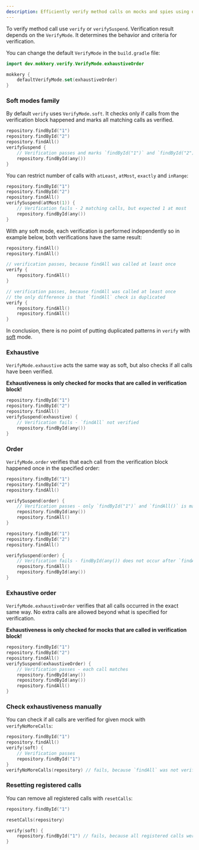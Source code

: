```yaml
---
description: Efficiently verify method calls on mocks and spies using different verification modes!
---
```


To verify method call use `verify` or `verifySuspend`. Verification result depends on the `VerifyMode`.
It determines the behavior and criteria for verification.

You can change the default `VerifyMode` in the `build.gradle` file:

```kotlin
import dev.mokkery.verify.VerifyMode.exhaustiveOrder

mokkery {
    defaultVerifyMode.set(exhaustiveOrder)
}
```

### Soft modes family

By default `verify` uses `VerifyMode.soft`. It checks only if calls from the verification block happened and marks all
matching calls as verified.

```kotlin
repository.findById("1")
repository.findById("2")
repository.findAll()
verifySuspend { 
    // Verification passes and marks `findById("1")` and `findById("2")` as verified.
    repository.findById(any())
}
```

You can restrict number of calls with `atLeast`, `atMost`, `exactly` and `inRange`:

```kotlin
repository.findById("1")
repository.findById("2")
repository.findAll()
verifySuspend(atMost(1)) { 
    // Verification fails - 2 matching calls, but expected 1 at most
    repository.findById(any())
}
```

With any soft mode, each verification is performed independently so in example below, both verifications have the same result:

```kotlin
repository.findAll()
repository.findAll()

// verification passes, because findAll was called at least once
verify {
    repository.findAll()
}

// verification passes, because findAll was called at least once
// the only difference is that `findAll` check is duplicated
verify {
    repository.findAll()
    repository.findAll()
}
```

In conclusion, there is no point of putting duplicated patterns in `verify` with [soft](../docs/Guides/Verifying#Soft_modes_family) mode.

### Exhaustive

`VerifyMode.exhaustive` acts the same way as soft, but also checks if all calls have been verified.

**Exhaustiveness is only checked for mocks that are called in verification block!**

```kotlin
repository.findById("1")
repository.findById("2")
repository.findAll()
verifySuspend(exhaustive) { 
    // Verification fails - `findAll` not verified
    repository.findById(any())
}
```

### Order

`VerifyMode.order` verifies that each call from the verification block happened once in the specified order:

```kotlin
repository.findById("1")
repository.findById("2")
repository.findAll()

verifySuspend(order) { 
    // Verification passes - only `findById("1")` and `findAll()` is marked as verified
    repository.findById(any())
    repository.findAll()
}

```
```kotlin
repository.findById("1")
repository.findById("2")
repository.findAll()

verifySuspend(order) {
    // Verification fails - findById(any()) does not occur after `findAll()`
    repository.findAll()
    repository.findById(any())
}
```

### Exhaustive order

`VerifyMode.exhaustiveOrder` verifies that all calls occurred in the exact same way. No extra calls are allowed beyond
what is specified for verification.

**Exhaustiveness is only checked for mocks that are called in verification block!**

```kotlin
repository.findById("1")
repository.findById("2")
repository.findAll()
verifySuspend(exhaustiveOrder) {
    // Verification passes - each call matches
    repository.findById(any())
    repository.findById(any())
    repository.findAll()
}
```

### Check exhaustiveness manually

You can check if all calls are verified for given mock with `verifyNoMoreCalls`:

```kotlin
repository.findById("1")
repository.findAll()
verify(soft) {
    // Verification passes
    repository.findById("1")
}
verifyNoMoreCalls(repository) // fails, because `findAll` was not verified!
```

### Resetting registered calls

You can remove all registered calls with `resetCalls`:

```kotlin
repository.findById("1")

resetCalls(repository)

verify(soft) {
    repository.findById("1") // fails, because all registered calls were removed with `resetCalls`
}
```